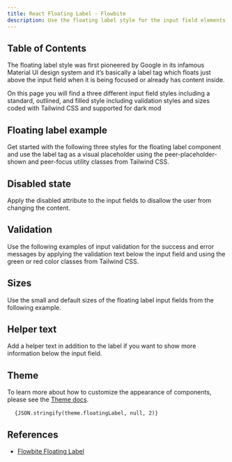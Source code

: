 ```yaml
---
title: React Floating Label - Flowbite
description: Use the floating label style for the input field elements to replicate the Material UI design system from Google and choose from multiple styles and sizes
---
```



## Table of Contents

The floating label style was first pioneered by Google in its infamous Material UI design system and it’s basically a label tag which floats just above the input field when it is being focused or already has content inside.

On this page you will find a three different input field styles including a standard, outlined, and filled style including validation styles and sizes coded with Tailwind CSS and supported for dark mod

## Floating label example

Get started with the following three styles for the floating label component and use the label tag as a visual placeholder using the peer-placeholder-shown and peer-focus utility classes from Tailwind CSS.

<CodePreview title="Floating Label" className="grid grid-flow-col justify-stretch space-x-4">
  <FloatingLabel variant="filled" label="Label" />
  <FloatingLabel variant="outlined" label="Label" />
  <FloatingLabel variant="standard" label="Label" />
</CodePreview>

## Disabled state

Apply the disabled attribute to the input fields to disallow the user from changing the content.

<CodePreview title="Floating Label" className="grid grid-flow-col justify-stretch space-x-4">
  <FloatingLabel variant="filled" label="Label" disabled={true} />
  <FloatingLabel variant="outlined" label="Label" disabled={true} />
  <FloatingLabel variant="standard" label="Label" disabled={true} />
</CodePreview>

## Validation

Use the following examples of input validation for the success and error messages by applying the validation text below the input field and using the green or red color classes from Tailwind CSS.

<CodePreview title="Floating Label" className="flex flex-col">
  <div className="grid grid-flow-col justify-stretch space-x-4">
    <FloatingLabel variant="filled" label="Filled Success" color="error" />
    <FloatingLabel variant="outlined" label="Outlined Success" color="error" />
    <FloatingLabel variant="standard" label="Standard Success" color="error" />
  </div>
  <div className="grid grid-flow-col justify-stretch space-x-4">
    <FloatingLabel variant="filled" label="Filled Error" color="success" />
    <FloatingLabel variant="outlined" label="Outlined Error" color="success" />
    <FloatingLabel variant="standard" label="Standard Error" color="success" />
  </div>
</CodePreview>

## Sizes

Use the small and default sizes of the floating label input fields from the following example.

<CodePreview title="Floating Label" className="flex flex-col">
  <div className="grid grid-flow-col justify-stretch space-x-4">
    <FloatingLabel variant="filled" label="Small Filled" sizing="sm" />
    <FloatingLabel variant="outlined" label="Small Outlined" sizing="sm" />
    <FloatingLabel variant="standard" label="Small Standard" sizing="sm" />
  </div>
  <div className="grid grid-flow-col justify-stretch space-x-4">
    <FloatingLabel variant="filled" label="Default Filled" />
    <FloatingLabel variant="outlined" label="Default Outlined" />
    <FloatingLabel variant="standard" label="Default Standard" />
  </div>
</CodePreview>

## Helper text

Add a helper text in addition to the label if you want to show more information below the input field.

<CodePreview title="Floating Label" className="grid grid-flow-col justify-stretch space-x-4">
  <FloatingLabel
    variant="filled"
    label="Floating Helper"
    helperText="Remember, contributions to this topic should follow our Community Guidelines."
  />
</CodePreview>

## Theme

To learn more about how to customize the appearance of components, please see the [Theme docs](/docs/customize/theme).

<pre className="language-tsx">
  <code>{JSON.stringify(theme.floatingLabel, null, 2)}</code>
</pre>

## References

- [Flowbite Floating Label](https://flowbite.com/docs/forms/floating-label/)
